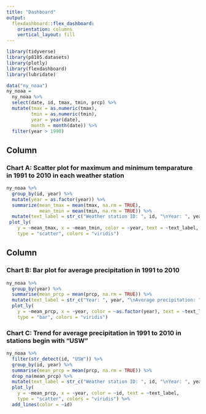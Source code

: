 ```yaml
---
title: "Dashboard"
output: 
  flexdashboard::flex_dashboard:
    orientation: columns
    vertical_layout: fill
---
```


```r
library(tidyverse)
library(p8105.datasets)
library(plotly)
library(flexdashboard)
library(lubridate)
```

```r
data("ny_noaa")
ny_noaa = 
  ny_noaa %>% 
  select(date, id, tmax, tmin, prcp) %>% 
  mutate(tmax = as.numeric(tmax),
         tmin = as.numeric(tmin),
         year = year(date),
         month = month(date)) %>% 
  filter(year > 1990)
```


Column {data-width=650}
-----------------------------------------------------------------------

### Chart A: Scatter plot for maximum and minimum temparature in 1991 to 2010 in each weather station


```r
ny_noaa %>% 
  group_by(id, year) %>% 
  mutate(year = as.factor(year)) %>% 
  summarize(mean_tmax = mean(tmax, na.rm = TRUE),
            mean_tmin = mean(tmin, na.rm = TRUE)) %>% 
  mutate(text_label = str_c("Weather station ID: ", id, "\nYear: ", year)) %>% 
 plot_ly(
    y = ~mean_tmax, x = ~mean_tmin, color = ~year, text = ~text_label,
    type = "scatter", colors = "viridis")
```


Column {data-width=350}
-----------------------------------------------------------------------

### Chart B: Bar plot for average precipitation in 1991 to 2010


```r
ny_noaa %>% 
  group_by(year) %>% 
  summarise(mean_prcp = mean(prcp, na.rm = TRUE)) %>%
  mutate(text_label = str_c("Year: ", year, "\nAverage precipitation: ", mean_prcp)) %>% 
  plot_ly(
    y = ~mean_prcp, x = ~year, color = ~as.factor(year), text = ~text_label,
    type = "bar", colors = "viridis")
```


### Chart C: Trend for average precipitation in 1991 to 2010 in stations begin with "USW"

```r
ny_noaa %>% 
  filter(str_detect(id, "USW")) %>% 
  group_by(id, year) %>% 
  summarise(mean_prcp = mean(prcp, na.rm = TRUE)) %>%
  drop_na(mean_prcp) %>% 
  mutate(text_label = str_c("Weather station ID: ", id, "\nYear: ", year, "\nAverage precipitation: ", mean_prcp)) %>% 
  plot_ly(
    y = ~mean_prcp, x = ~year, color = ~id, text = ~text_label,
    type = "scatter", colors = "viridis") %>% 
  add_lines(color = ~id)
```

